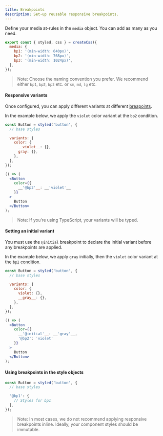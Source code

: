 ```yaml
---
title: Breakpoints
description: Set-up reusable responsive breakpoints.
---
```


Define your media at-rules in the `media` object. You can add as many as you need.

```jsx line=2-6
export const { styled, css } = createCss({
  media: {
    bp1: '(min-width: 640px)',
    bp2: '(min-width: 768px)',
    bp3: '(min-width: 1024px)',
  },
});
```

> Note: Choose the naming convention you prefer. We recommend either <Code>bp1</Code>, <Code>bp2</Code>, <Code>bp3</Code> etc. or <Code>sm</Code>, <Code>md</Code>, <Code>lg</Code> etc.

#### Responsive variants

Once configured, you can apply different variants at different [breapoints](/docs/breakpoints).

In the example below, we apply the `violet` color variant at the `bp2` condition.

```jsx line=4-9,12-16
const Button = styled('button', {
  // base styles

  variants: {
    color: {
      __violet__: {},
      gray: {},
    },
  },
});

() => (
  <Button
    color={{
      __'@bp2'__: __'violet'__
    }}
  >
    Button
  </Button>
);
```

> Note: If you're using TypeScript, your variants will be typed.

#### Setting an initial variant

You must use the <Code>@initial</Code> breakpoint to declare the initial variant before any breakpoints are applied.

In the example below, we apply `gray` initially, then the `violet` color variant at the `bp2` condition.

```jsx line=4-9,12-16
const Button = styled('button', {
  // base styles

  variants: {
    color: {
      violet: {},
      __gray__: {},
    },
  },
});

() => (
  <Button
    color={{
      __'@initial'__: __'gray'__,
      '@bp2': 'violet'
    }}
  >
    Button
  </Button>
);
```

#### Using breakpoints in the style objects

```jsx line=4-6
const Button = styled('button', {
  // base styles

  '@bp1': {
    // Styles for bp1
  },
});
```

> Note: In most cases, we do not recommend applying responsive breakpoints inline. Ideally, your component styles should be immutable.
